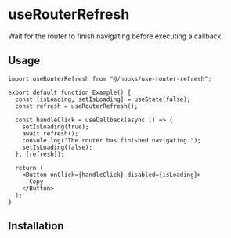 
# useRouterRefresh

Wait for the router to finish navigating before executing a callback.

## Usage

```tsx
import useRouterRefresh from "@/hooks/use-router-refresh";

export default function Example() {
  const [isLoading, setIsLoading] = useState(false);
  const refresh = useRouterRefresh();

  const handleClick = useCallback(async () => {
    setIsLoading(true);
    await refresh();
    console.log("The router has finished navigating.");
    setIsLoading(false);
  }, [refresh]);

  return (
    <Button onClick={handleClick} disabled={isLoading}>
      Copy
    </Button>
  );
}
```

## Installation

<Installation
  name="use-router-refresh"
  url="https://registry.niels.foo/use-router-refresh.json"
/>
